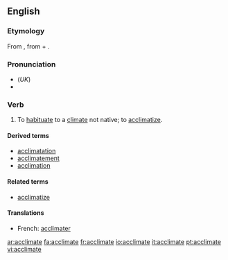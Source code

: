==English==
===Etymology===
From {{F.}} {{term|acclimater}}, from {{term|à}} + {{term|climat||climate}}.

===Pronunciation===
*(''UK'') {{IPA|/əˈklaɪmət/}}
*{{audio|en-us-acclimate.ogg|Audio (US)}}

===Verb===
{{en-verb|acclimat|ing}}

# {{context|transitive|mainly|_|US}} To [[habituate]] to a [[climate]] not native; to [[acclimatize]].

====Derived terms====
* [[acclimatation]]
* [[acclimatement]]
* [[acclimation]]

====Related terms====
* [[acclimatize]]

====Translations====
{{top}}
* French: [[acclimater]]
{{mid}}
{{bottom}}

[[ar:acclimate]]
[[fa:acclimate]]
[[fr:acclimate]]
[[io:acclimate]]
[[it:acclimate]]
[[pt:acclimate]]
[[vi:acclimate]]